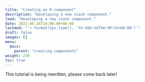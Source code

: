 ```yaml
---
title: "Creating an R component"
description: "Developing a new viash component."
lead: "Developing a new viash component."
date: 2021-05-28T14:00:00+00:00
lastmod: "`r format(Sys.time(), '%Y-%Om-%dT%H:%M:%S+00:00')`"
draft: false
images: []
menu:
  docs:
    parent: "creating_components"
weight: 230
toc: true
---
```


This tutorial is being rewritten, please come back later!
